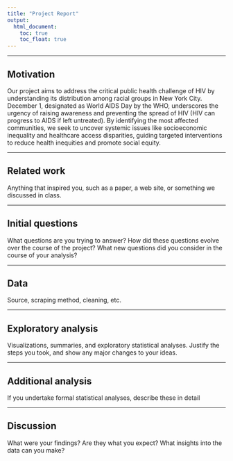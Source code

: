 ```yaml
---
title: "Project Report"
output: 
  html_document:
    toc: true
    toc_float: true
---
```


---------------------------------

## Motivation 

Our project aims to address the critical public health challenge of HIV by understanding its distribution among racial groups in New York City. December 1, designated as World AIDS Day by the WHO, underscores the urgency of raising awareness and preventing the spread of HIV (HIV can progress to AIDS if left untreated). By identifying the most affected communities, we seek to uncover systemic issues like socioeconomic inequality and healthcare access disparities, guiding targeted interventions to reduce health inequities and promote social equity.

---------------------------------

## Related work 

Anything that inspired you, such as a paper, a web site, or something we discussed in class.

---------------------------------

## Initial questions 

What questions are you trying to answer? How did these questions evolve over the course of the project? What new questions did you consider in the course of your analysis?

---------------------------------

## Data 

Source, scraping method, cleaning, etc.

---------------------------------

## Exploratory analysis 

Visualizations, summaries, and exploratory statistical analyses. Justify the steps you took, and show any major changes to your ideas.

---------------------------------

## Additional analysis

If you undertake formal statistical analyses, describe these in detail

---------------------------------

## Discussion

What were your findings? Are they what you expect? What insights into the data can you make?
